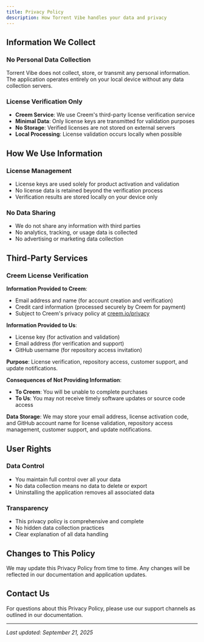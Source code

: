 ```yaml
---
title: Privacy Policy
description: How Torrent Vibe handles your data and privacy
---
```


## Information We Collect

### No Personal Data Collection
Torrent Vibe does not collect, store, or transmit any personal information. The application operates entirely on your local device without any data collection servers.

### License Verification Only
- **Creem Service**: We use Creem's third-party license verification service
- **Minimal Data**: Only license keys are transmitted for validation purposes
- **No Storage**: Verified licenses are not stored on external servers
- **Local Processing**: License validation occurs locally when possible

## How We Use Information

### License Management
- License keys are used solely for product activation and validation
- No license data is retained beyond the verification process
- Verification results are stored locally on your device only

### No Data Sharing
- We do not share any information with third parties
- No analytics, tracking, or usage data is collected
- No advertising or marketing data collection

## Third-Party Services

### Creem License Verification

**Information Provided to Creem**:
- Email address and name (for account creation and verification)
- Credit card information (processed securely by Creem for payment)
- Subject to Creem's privacy policy at [creem.io/privacy](https://creem.io/privacy)

**Information Provided to Us**:
- License key (for activation and validation)
- Email address (for verification and support)
- GitHub username (for repository access invitation)

**Purpose**: License verification, repository access, customer support, and update notifications.

**Consequences of Not Providing Information**:
- **To Creem**: You will be unable to complete purchases
- **To Us**: You may not receive timely software updates or source code access

**Data Storage**: We may store your email address, license activation code, and GitHub account name for license validation, repository access management, customer support, and update notifications.

## User Rights

### Data Control
- You maintain full control over all your data
- No data collection means no data to delete or export
- Uninstalling the application removes all associated data

### Transparency
- This privacy policy is comprehensive and complete
- No hidden data collection practices
- Clear explanation of all data handling

## Changes to This Policy

We may update this Privacy Policy from time to time. Any changes will be reflected in our documentation and application updates.

## Contact Us

For questions about this Privacy Policy, please use our support channels as outlined in our documentation.

---

*Last updated: September 21, 2025*
